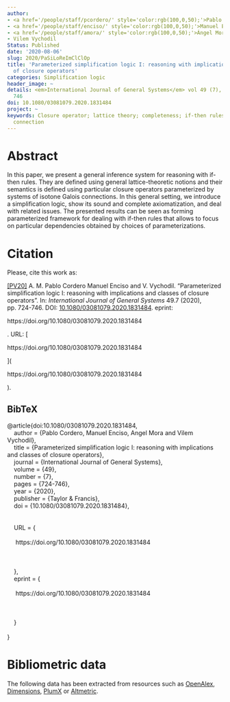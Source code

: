 ```yaml
---
author:
- <a href='/people/staff/pcordero/' style='color:rgb(100,0,50);'>Pablo Cordero</a>
- <a href='/people/staff/enciso/' style='color:rgb(100,0,50);'>Manuel Enciso</a>
- <a href='/people/staff/amora/' style='color:rgb(100,0,50);'>Ángel Mora</a>
- Vilem Vychodil
Status: Published
date: '2020-08-06'
slug: 2020/PaSiLoReImClClOp
title: 'Parameterized simplification logic I: reasoning with implications and classes
  of closure operators'
categories: Simplification logic
header_image: ~
details: <em>International Journal of General Systems</em> vol 49 (7), pp. 724 --
  746
doi: 10.1080/03081079.2020.1831484
project: ~
keywords: Closure operator; lattice theory; completeness; if-then rules; isotone Galois
  connection
---
```



# Abstract


In this paper, we present a general inference system for reasoning with if-then rules. They are defined using general lattice-theoretic notions and their semantics is defined using particular closure operators parameterized by systems of isotone Galois connections. In this general setting, we introduce a simplification logic, show its sound and complete axiomatization, and deal with related issues. The presented results can be seen as forming parameterized framework for dealing with if-then rules that allows to focus on particular dependencies obtained by choices of parameterizations.












# Citation
Please, cite this work as:


<a name=bib-doi1010800308107920201831484></a>[[PV20]](#cite-doi1010800308107920201831484) A. M. Pablo Cordero Manuel Enciso and V. Vychodil. “Parameterized simplification logic I: reasoning with implications and classes of closure operators”. In: _International Journal of General Systems_ 49.7 (2020), pp. 724-746. DOI: [10.1080/03081079.2020.1831484](https://doi.org/10.1080%2F03081079.2020.1831484). eprint:

https://doi.org/10.1080/03081079.2020.1831484

. URL: [

https://doi.org/10.1080/03081079.2020.1831484

](

https://doi.org/10.1080/03081079.2020.1831484

).

::: {.callout-note appearance="minimal" collapse=true}

## BibTeX

@article{doi:10.1080/03081079.2020.1831484,<br>&nbsp;&nbsp;&nbsp;&nbsp;author = {Pablo Cordero, Manuel Enciso, Angel Mora and Vilem Vychodil},<br>&nbsp;&nbsp;&nbsp;&nbsp;title = {Parameterized simplification logic I: reasoning with implications and classes of closure operators},<br>&nbsp;&nbsp;&nbsp;&nbsp;journal = {International Journal of General Systems},<br>&nbsp;&nbsp;&nbsp;&nbsp;volume = {49},<br>&nbsp;&nbsp;&nbsp;&nbsp;number = {7},<br>&nbsp;&nbsp;&nbsp;&nbsp;pages = {724-746},<br>&nbsp;&nbsp;&nbsp;&nbsp;year = {2020},<br>&nbsp;&nbsp;&nbsp;&nbsp;publisher = {Taylor & Francis},<br>&nbsp;&nbsp;&nbsp;&nbsp;doi = {10.1080/03081079.2020.1831484},<br>&nbsp;&nbsp;&nbsp;&nbsp;<br>&nbsp;&nbsp;&nbsp;&nbsp;<br>&nbsp;&nbsp;&nbsp;&nbsp;URL = { <br>&nbsp;&nbsp;&nbsp;&nbsp;    <br>&nbsp;&nbsp;&nbsp;&nbsp;        https://doi.org/10.1080/03081079.2020.1831484<br>&nbsp;&nbsp;&nbsp;&nbsp;    <br>&nbsp;&nbsp;&nbsp;&nbsp;    <br>&nbsp;&nbsp;&nbsp;&nbsp;<br>&nbsp;&nbsp;&nbsp;&nbsp;},<br>&nbsp;&nbsp;&nbsp;&nbsp;eprint = { <br>&nbsp;&nbsp;&nbsp;&nbsp;    <br>&nbsp;&nbsp;&nbsp;&nbsp;        https://doi.org/10.1080/03081079.2020.1831484<br>&nbsp;&nbsp;&nbsp;&nbsp;    <br>&nbsp;&nbsp;&nbsp;&nbsp;    <br>&nbsp;&nbsp;&nbsp;&nbsp;<br>&nbsp;&nbsp;&nbsp;&nbsp;}<br>&nbsp;&nbsp;&nbsp;&nbsp;<br>}

:::



# Bibliometric data


The following data has been extracted from resources such as [OpenAlex](https://openalex.org/), [Dimensions](https://app.dimensions.ai/), [PlumX](https://www.elsevier.com/insights/metrics/plumx) or [Altmetric](https://www.altmetric.com/).

<div style="display: flex; justify-content: center; align-items: center; height: 100%;">
<span class="__dimensions_badge_embed__" data-doi="10.1080/03081079.2020.1831484" data-legend="always"></span></div><script async src="https://badge.dimensions.ai/badge.js" charset="utf-8"></script>

<div style="display: flex; justify-content: center; align-items: center; height: 100%;">
<a href="https://plu.mx/plum/a/?doi=10.1080/03081079.2020.1831484" class="plumx-details" data-site="plum" data-hide-when-empty="true">Parameterized simplification logic I: reasoning with implications and classes of closure operators</a></div>

<div style="display: flex; justify-content: center; align-items: center; height: 100%;">
<script type="text/javascript" src="https://d1bxh8uas1mnw7.cloudfront.net/assets/embed.js"></script><div data-badge-type="medium-donut" class="altmetric-embed" data-badge-details="right" data-doi="10.1080/03081079.2020.1831484"></div></div>


## Cites

The following graph plots the number of cites received by this work from its publication, on a yearly basis.

```r
#| echo: false
#| results: asis
#| warning: false
#| message: false
source(here::here('scripts', 'manage_publications.R'))
df <- readRDS('citation_history.rds')
plot_citation_history(df)
```



## Papers citing this work

The following is a non-exhaustive list of papers that cite this work:


<a name=bib-Arag_n_2022></a>[[1]](#cite-Arag_n_2022) R. G. Aragón, M. Eugenia Cornejo, J. Medina, et al. “A Formal Method for Driver Identification”. In: _Computational Intelligence and Mathematics for Tackling Complex Problems 4_. Springer International Publishing, Sep. 2022, p. 153–159. ISBN: 9783031077074. DOI: [10.1007/978-3-031-07707-4_19](https://doi.org/10.1007%2F978-3-031-07707-4_19). URL: [http://dx.doi.org/10.1007/978-3-031-07707-4_19](http://dx.doi.org/10.1007/978-3-031-07707-4_19).

<a name=bib-Arag_n_2021></a>[[2]](#cite-Arag_n_2021) R. G. Aragón, J. Medina, and E. Ramírez-Poussa. “Identifying Non-Sublattice Equivalence Classes Induced by an Attribute Reduction in FCA”. In: _Mathematics_ 9.5 (Mar. 2021), p. 565. ISSN: 2227-7390. DOI: [10.3390/math9050565](https://doi.org/10.3390%2Fmath9050565). URL: [http://dx.doi.org/10.3390/math9050565](http://dx.doi.org/10.3390/math9050565).

<a name=bib-Cordero_2022></a>[[3]](#cite-Cordero_2022) P. Cordero, M. Enciso, A. Mora, et al. “Parameterized Simplification Logic: Reasoning With Implications in an Automated Way”. In: _IEEE Transactions on Fuzzy Systems_ 30.12 (Dec. 2022), p. 5534–5543. ISSN: 1941-0034. DOI: [10.1109/tfuzz.2022.3179847](https://doi.org/10.1109%2Ftfuzz.2022.3179847). URL: [http://dx.doi.org/10.1109/tfuzz.2022.3179847](http://dx.doi.org/10.1109/tfuzz.2022.3179847).

<a name=bib-Cornejo_2022></a>[[4]](#cite-Cornejo_2022) M. E. Cornejo, J. C. Díaz-Moreno, and J. Medina. “Generalized quantifiers in formal concept analysis”. In: _Journal of Computational and Applied Mathematics_ 404 (Apr. 2022), p. 113772. ISSN: 0377-0427. DOI: [10.1016/j.cam.2021.113772](https://doi.org/10.1016%2Fj.cam.2021.113772). URL: [http://dx.doi.org/10.1016/j.cam.2021.113772](http://dx.doi.org/10.1016/j.cam.2021.113772).

<a name=bib-Cornejo_2024></a>[[5]](#cite-Cornejo_2024) M. E. Cornejo, J. Medina, and F. J. Ocaña. “Attribute implications in multi-adjoint concept lattices with hedges”. In: _Fuzzy Sets and Systems_ 479 (Mar. 2024), p. 108854. ISSN: 0165-0114. DOI: [10.1016/j.fss.2023.108854](https://doi.org/10.1016%2Fj.fss.2023.108854). URL: [http://dx.doi.org/10.1016/j.fss.2023.108854](http://dx.doi.org/10.1016/j.fss.2023.108854).

<a name=bib-Nesibe_Kesicio_lu_2024></a>[[6]](#cite-Nesibe_Kesicio_lu_2024) M. Nesibe Kesicioğlu and E. Kürkçü Çakar. “Closure operators constructed by logical operations on bounded lattices”. In: _Fuzzy Sets and Systems_ 484 (May. 2024), p. 108945. ISSN: 0165-0114. DOI: [10.1016/j.fss.2024.108945](https://doi.org/10.1016%2Fj.fss.2024.108945). URL: [http://dx.doi.org/10.1016/j.fss.2024.108945](http://dx.doi.org/10.1016/j.fss.2024.108945).

<a name=bib-Ojeda_Hern_ndez_20223></a>[[7]](#cite-Ojeda_Hern_ndez_20223) M. Ojeda-Hernández, I. P. Cabrera, and P. Cordero. “Quasi-closed elements in fuzzy posets”. In: _Journal of Computational and Applied Mathematics_ 404 (Apr. 2022), p. 113390. ISSN: 0377-0427. DOI: [10.1016/j.cam.2021.113390](https://doi.org/10.1016%2Fj.cam.2021.113390). URL: [http://dx.doi.org/10.1016/j.cam.2021.113390](http://dx.doi.org/10.1016/j.cam.2021.113390).

<a name=bib-Ojeda_Hernandez_2021></a>[[8]](#cite-Ojeda_Hernandez_2021) M. Ojeda-Hernandez, I. P. Cabrera, P. Cordero, et al. “On (fuzzy) closure systems in complete fuzzy lattices”. In: _2021 IEEE International Conference on Fuzzy Systems (FUZZ-IEEE)_. IEEE, Jul. 2021, p. 1–6. DOI: [10.1109/fuzz45933.2021.9494404](https://doi.org/10.1109%2Ffuzz45933.2021.9494404). URL: [http://dx.doi.org/10.1109/fuzz45933.2021.9494404](http://dx.doi.org/10.1109/fuzz45933.2021.9494404).

<a name=bib-Ojeda_Hern_ndez_2021></a>[[9]](#cite-Ojeda_Hern_ndez_2021) M. Ojeda-Hernández, I. P. Cabrera, P. Cordero, et al. “Closure Systems as a Fuzzy Extension of Meet-subsemilattices”. In: _Joint Proceedings of the 19th World Congress of the International Fuzzy Systems Association (IFSA), the 12th Conference of the European Society for Fuzzy Logic and Technology (EUSFLAT), and the 11th International Summer School on Aggregation Operators (AGOP)_. ifsa-eusflat-agop-21. Atlantis Press, 2021. DOI: [10.2991/asum.k.210827.006](https://doi.org/10.2991%2Fasum.k.210827.006). URL: [http://dx.doi.org/10.2991/asum.k.210827.006](http://dx.doi.org/10.2991/asum.k.210827.006).

<a name=bib-Ojeda_Hern_ndez_20221></a>[[10]](#cite-Ojeda_Hern_ndez_20221) M. Ojeda-Hernández, I. P. Cabrera, P. Cordero, et al. “Fuzzy closure relations”. In: _Fuzzy Sets and Systems_ 450 (Dec. 2022), p. 118–132. ISSN: 0165-0114. DOI: [10.1016/j.fss.2022.05.016](https://doi.org/10.1016%2Fj.fss.2022.05.016). URL: [http://dx.doi.org/10.1016/j.fss.2022.05.016](http://dx.doi.org/10.1016/j.fss.2022.05.016).

<a name=bib-Ojeda_Hern_ndez_2022></a>[[11]](#cite-Ojeda_Hern_ndez_2022) M. Ojeda-Hernández, I. P. Cabrera, P. Cordero, et al. “Fuzzy closure systems: Motivation, definition and properties”. In: _International Journal of Approximate Reasoning_ 148 (Sep. 2022), p. 151–161. ISSN: 0888-613X. DOI: [10.1016/j.ijar.2022.06.004](https://doi.org/10.1016%2Fj.ijar.2022.06.004). URL: [http://dx.doi.org/10.1016/j.ijar.2022.06.004](http://dx.doi.org/10.1016/j.ijar.2022.06.004).

<a name=bib-Ojeda_Hern_ndez_20222></a>[[12]](#cite-Ojeda_Hern_ndez_20222) M. Ojeda-Hernández, I. P. Cabrera, P. Cordero, et al. “Relational Extension of Closure Structures”. In: _Information Processing and Management of Uncertainty in Knowledge-Based Systems_. Springer International Publishing, 2022, p. 77–86. ISBN: 9783031089718. DOI: [10.1007/978-3-031-08971-8_7](https://doi.org/10.1007%2F978-3-031-08971-8_7). URL: [http://dx.doi.org/10.1007/978-3-031-08971-8_7](http://dx.doi.org/10.1007/978-3-031-08971-8_7).

<a name=bib-P_rez_G_mez_2023></a>[[13]](#cite-P_rez_G_mez_2023) F. Pérez-Gámez, P. Cordero, M. Enciso, et al. “Simplification logic for the management of unknown information”. In: _Information Sciences_ 634 (Jul. 2023), p. 505–519. ISSN: 0020-0255. DOI: [10.1016/j.ins.2023.03.015](https://doi.org/10.1016%2Fj.ins.2023.03.015). URL: [http://dx.doi.org/10.1016/j.ins.2023.03.015](http://dx.doi.org/10.1016/j.ins.2023.03.015).


